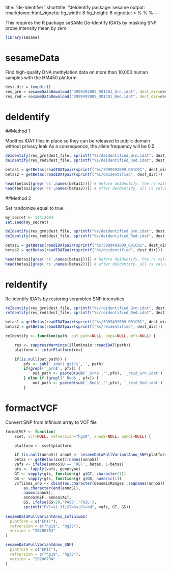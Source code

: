 title: "de-Identifier"
shorttitle: "deIdentify
package: sesame
output: rmarkdown::html_vignette
fig_width: 8
fig_height: 6
vignette: >
  %\VignetteEngine{knitr::rmarkdown}
  %\VignetteIndexEntry{"0. de-Identifier"}
  %\VignetteEncoding{UTF-8} 
---

This requires the R package seSAMe
De-Identify IDATs by masking SNP probe intensity mean by zero

```r
library(sesame)
```

# sesameData

Find high-quality DNA methylation data on more than 10,000 human samples with the HM450 platform

```r
dest_dir = tempdir()
res_grn = sesameDataDownload("3999492009_R01C01_Grn.idat", dest_dir=dest_dir)
res_red = sesameDataDownload("3999492009_R01C01_Red.idat", dest_dir=dest_dir)
```
                                                   
# deIdentify 

##Method 1

Modifies IDAT files in place so they can be released to public domain without privacy leak
As a consequence, the allele frequency will be 0.5

```r

deIdentify(res_grn$dest_file, sprintf("%s/deidentified_Grn.idat", dest_dir))
deIdentify(res_red$dest_file, sprintf("%s/deidentified_Red.idat", dest_dir))

betas1 = getBetas(readIDATpair(sprintf("%s/3999492009_R01C01", dest_dir)))
betas2 = getBetas(readIDATpair(sprintf("%s/deidentified", dest_dir)))

head(betas1[grep('rs',names(betas1))]) # before deIdentify, the rs values will all be different 
head(betas2[grep('rs',names(betas2))]) # after deIdentify, all rs values will be 0.5
```

##Method 2 

Set randomize equal to true 

```r

my_secret <- 13412084
set.seed(my_secret)

deIdentify(res_grn$dest_file, sprintf("%s/deidentified_Grn.idat", dest_dir), randomize=TRUE)
deIdentify(res_red$dest_file, sprintf("%s/deidentified_Red.idat", dest_dir), randomize=TRUE)

betas1 = getBetas(readIDATpair(sprintf("%s/3999492009_R01C01", dest_dir)))
betas2 = getBetas(readIDATpair(sprintf("%s/deidentified", dest_dir)))

head(betas1[grep('rs',names(betas1))]) # before deIdentify, the rs values will all be different 
head(betas2[grep('rs',names(betas2))]) # after deIdentify, all rs values will be 0.5
```

# reIdentify

Re-identify IDATs by restoring scrambled SNP intensities

```r

reIdentify(res_grn$dest_file, sprintf("%s/reidentified_Grn.idat", dest_dir))
reIdentify(res_red$dest_file, sprintf("%s/reidentified_Red.idat", dest_dir))

betas1 = getBetas(readIDATpair(sprintf("%s/3999492009_R01C01", dest_dir)))
betas2 = getBetas(readIDATpair(sprintf("%s/reidentified", dest_dir)))

reIdentify <- function(path, out_path=NULL, snps=NULL, mft=NULL) {

    res <- suppressWarnings(illuminaio::readIDAT(path))
    platform <- inferPlatform(res)

    if(is.null(out_path)) {
        pfx <- sub('.idat(.gz)?$','', path)
        if(grepl('_Grn$', pfx)) {
            out_path <- paste0(sub('_Grn$','',pfx), '_reid_Grn.idat')
        } else if (grepl('_Red$', pfx)) {
            out_path <- paste0(sub('_Red$','',pfx), '_reid_Red.idat')
        }
 ```
    
# formactVCF

Convert SNP from Infinium array to VCF file

```r
formatVCF <- function(
    sset, vcf=NULL, refversion="hg19", annoS=NULL, annoI=NULL) {

    platform <- sset@platform

    if (is.null(annoS)) annoS <- sesameDataPullVariantAnno_SNP(platform)
    betas <- getBetas(sset)[names(annoS)]
    vafs <- ifelse(annoS$U == 'REF', betas, 1-betas)
    gts <- lapply(vafs, genotype)
    GT <- vapply(gts, function(g) g$GT, character(1))
    GS <- vapply(gts, function(g) g$GS, numeric(1))
    vcflines_snp <- cbind(as.character(GenomicRanges::seqnames(annoS)),
        as.character(end(annoS)),
        names(annoS),
        annoS$REF, annoS$ALT,
        GS, ifelse(GS>20,'PASS','FAIL'),
        sprintf("PVF=%1.3f;GT=%s;GS=%d", vafs, GT, GS))
        
sesameDataPullVariantAnno_InfiniumI(
  platform = c("EPIC"),
  refversion = c("hg19", "hg38"),
  version = "20200704"
)

sesameDataPullVariantAnno_SNP(
  platform = c("EPIC"),
  refversion = c("hg19", "hg38"),
  version = "20200704"
)
```

